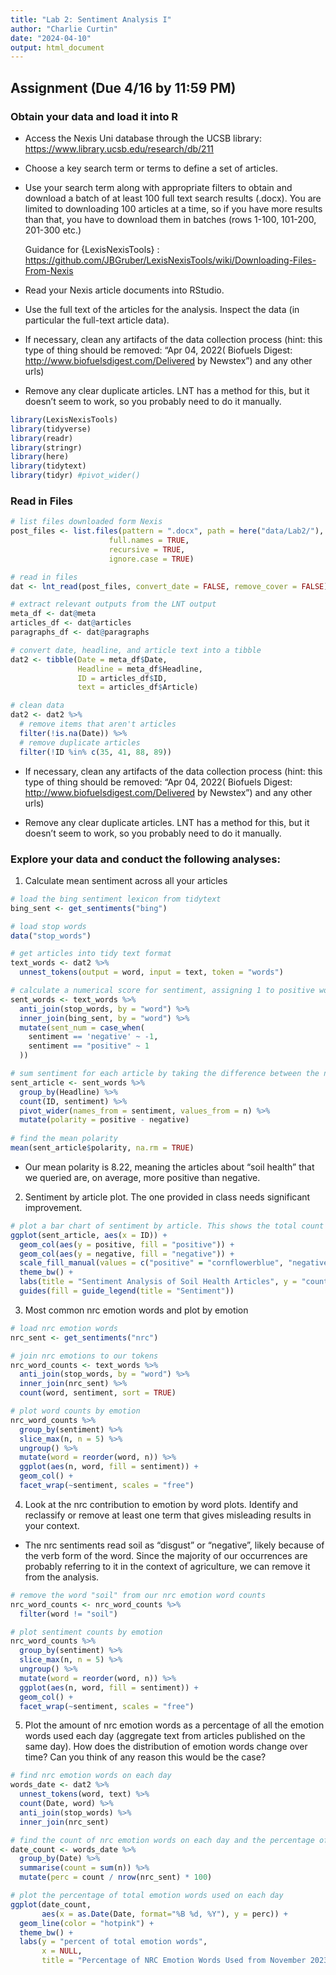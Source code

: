 ```yaml
---
title: "Lab 2: Sentiment Analysis I"
author: "Charlie Curtin"
date: "2024-04-10"
output: html_document
---
```


## Assignment (Due 4/16 by 11:59 PM)

### Obtain your data and load it into R

-   Access the Nexis Uni database through the UCSB library: <https://www.library.ucsb.edu/research/db/211>

-   Choose a key search term or terms to define a set of articles.

-   Use your search term along with appropriate filters to obtain and download a batch of at least 100 full text search results (.docx). You are limited to downloading 100 articles at a time, so if you have more results than that, you have to download them in batches (rows 1-100, 101-200, 201-300 etc.)

    Guidance for {LexisNexisTools} : <https://github.com/JBGruber/LexisNexisTools/wiki/Downloading-Files-From-Nexis>

-   Read your Nexis article documents into RStudio.

-   Use the full text of the articles for the analysis. Inspect the data (in particular the full-text article data).

-   If necessary, clean any artifacts of the data collection process (hint: this type of thing should be removed: "Apr 04, 2022( Biofuels Digest: <http://www.biofuelsdigest.com/Delivered> by Newstex") and any other urls)

-   Remove any clear duplicate articles. LNT has a method for this, but it doesn't seem to work, so you probably need to do it manually.

```r
library(LexisNexisTools)
library(tidyverse)
library(readr)
library(stringr)
library(here)
library(tidytext)
library(tidyr) #pivot_wider()
```

### Read in Files

```r
# list files downloaded form Nexis
post_files <- list.files(pattern = ".docx", path = here("data/Lab2/"),
                      full.names = TRUE, 
                      recursive = TRUE, 
                      ignore.case = TRUE)

# read in files
dat <- lnt_read(post_files, convert_date = FALSE, remove_cover = FALSE)

# extract relevant outputs from the LNT output
meta_df <- dat@meta
articles_df <- dat@articles
paragraphs_df <- dat@paragraphs

# convert date, headline, and article text into a tibble
dat2 <- tibble(Date = meta_df$Date,
               Headline = meta_df$Headline,
               ID = articles_df$ID,
               text = articles_df$Article)

# clean data
dat2 <- dat2 %>% 
  # remove items that aren't articles
  filter(!is.na(Date)) %>% 
  # remove duplicate articles
  filter(!ID %in% c(35, 41, 88, 89))
```

-   If necessary, clean any artifacts of the data collection process (hint: this type of thing should be removed: "Apr 04, 2022( Biofuels Digest: <http://www.biofuelsdigest.com/Delivered> by Newstex") and any other urls)

-   Remove any clear duplicate articles. LNT has a method for this, but it doesn't seem to work, so you probably need to do it manually.

### Explore your data and conduct the following analyses:

1.  Calculate mean sentiment across all your articles

```r
# load the bing sentiment lexicon from tidytext
bing_sent <- get_sentiments("bing")

# load stop words
data("stop_words")

# get articles into tidy text format
text_words <- dat2 %>% 
  unnest_tokens(output = word, input = text, token = "words")

# calculate a numerical score for sentiment, assigning 1 to positive words and -1 to negative words
sent_words <- text_words %>%
  anti_join(stop_words, by = "word") %>% 
  inner_join(bing_sent, by = "word") %>% 
  mutate(sent_num = case_when(
    sentiment == 'negative' ~ -1,
    sentiment == "positive" ~ 1
  ))

# sum sentiment for each article by taking the difference between the number of positive and negative sentiment words
sent_article <- sent_words %>% 
  group_by(Headline) %>% 
  count(ID, sentiment) %>% 
  pivot_wider(names_from = sentiment, values_from = n) %>% 
  mutate(polarity = positive - negative)
  
# find the mean polarity
mean(sent_article$polarity, na.rm = TRUE)
```

- Our mean polarity is 8.22, meaning the articles about "soil health" that we queried are, on average, more positive than negative.

2.  Sentiment by article plot. The one provided in class needs significant improvement.

```r
# plot a bar chart of sentiment by article. This shows the total count of each words by sentiment for each article 
ggplot(sent_article, aes(x = ID)) +
  geom_col(aes(y = positive, fill = "positive")) +
  geom_col(aes(y = negative, fill = "negative")) +
  scale_fill_manual(values = c("positive" = "cornflowerblue", "negative" = "darkred")) +
  theme_bw() +
  labs(title = "Sentiment Analysis of Soil Health Articles", y = "count of words", x = "article ID") +
  guides(fill = guide_legend(title = "Sentiment"))
```

3.  Most common nrc emotion words and plot by emotion

```r
# load nrc emotion words
nrc_sent <- get_sentiments("nrc")

# join nrc emotions to our tokens
nrc_word_counts <- text_words %>% 
  anti_join(stop_words, by = "word") %>%
  inner_join(nrc_sent) %>% 
  count(word, sentiment, sort = TRUE)

# plot word counts by emotion
nrc_word_counts %>% 
  group_by(sentiment) %>% 
  slice_max(n, n = 5) %>% 
  ungroup() %>% 
  mutate(word = reorder(word, n)) %>% 
  ggplot(aes(n, word, fill = sentiment)) +
  geom_col() +
  facet_wrap(~sentiment, scales = "free")
```

4.  Look at the nrc contribution to emotion by word plots. Identify and reclassify or remove at least one term that gives misleading results in your context.

- The nrc sentiments read soil as "disgust" or "negative", likely because of the verb form of the word. Since the majority of our occurrences are probably referring to it in the context of agriculture, we can remove it from the analysis. 

```r
# remove the word "soil" from our nrc emotion word counts
nrc_word_counts <- nrc_word_counts %>% 
  filter(word != "soil")

# plot sentiment counts by emotion
nrc_word_counts %>% 
  group_by(sentiment) %>% 
  slice_max(n, n = 5) %>% 
  ungroup() %>% 
  mutate(word = reorder(word, n)) %>% 
  ggplot(aes(n, word, fill = sentiment)) +
  geom_col() +
  facet_wrap(~sentiment, scales = "free")
```

5.  Plot the amount of nrc emotion words as a percentage of all the emotion words used each day (aggregate text from articles published on the same day). How does the distribution of emotion words change over time? Can you think of any reason this would be the case?

```r
# find nrc emotion words on each day
words_date <- dat2 %>%
  unnest_tokens(word, text) %>% 
  count(Date, word) %>% 
  anti_join(stop_words) %>% 
  inner_join(nrc_sent)

# find the count of nrc emotion words on each day and the percentage of total emotion words used
date_count <- words_date %>% 
  group_by(Date) %>% 
  summarise(count = sum(n)) %>% 
  mutate(perc = count / nrow(nrc_sent) * 100)

# plot the percentage of total emotion words used on each day
ggplot(date_count,
       aes(x = as.Date(Date, format="%B %d, %Y"), y = perc)) +
  geom_line(color = "hotpink") +
  theme_bw() +
  labs(y = "percent of total emotion words",
       x = NULL,
       title = "Percentage of NRC Emotion Words Used from November 2023- April 2024")
```

